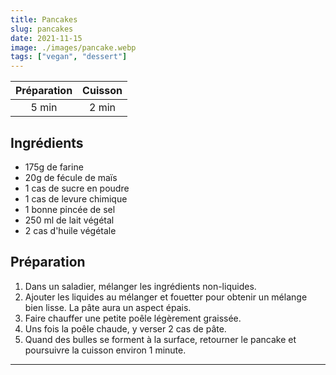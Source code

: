 ```yaml
---
title: Pancakes
slug: pancakes
date: 2021-11-15
image: ./images/pancake.webp
tags: ["vegan", "dessert"]
---
```


| Préparation | Cuisson |
| :-: | :-: |
| 5 min | 2 min |

## Ingrédients

- <ListItem>175g de farine</ListItem>
- <ListItem>20g de fécule de maïs</ListItem>
- <ListItem>1 cas de sucre en poudre</ListItem>
- <ListItem>1 cas de levure chimique</ListItem>
- <ListItem>1 bonne pincée de sel</ListItem>
- <ListItem>250 ml de lait végétal</ListItem>
- <ListItem>2 cas d'huile végétale</ListItem>


## Préparation

1. Dans un saladier, mélanger les ingrédients non-liquides.
2. Ajouter les liquides au mélanger et fouetter pour obtenir un mélange bien lisse. La pâte aura un aspect épais.
3. Faire chauffer une petite poêle légèrement graissée.
4. Uns fois la poêle chaude, y verser 2 cas de pâte.
5. Quand des bulles se forment à la surface, retourner le pancake et poursuivre la cuisson environ 1 minute.

---
